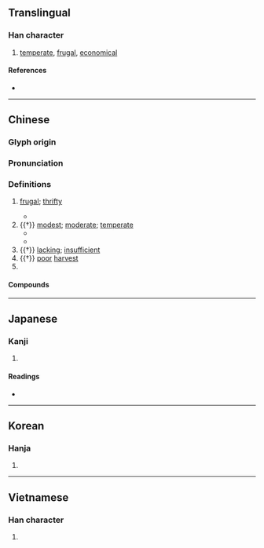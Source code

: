 {{also|俭}}
{{character info/new}}
==Translingual==
{{Han simplified forms|儉|倹|俭}}

===Han character===
{{Han char|rn=9|rad=人|as=13|sn=15|four=28286|canj=OOMO|ids=⿰亻僉}}

# [[temperate]], [[frugal]], [[economical]]

====References====
* {{Han ref|kx=0119.120|dkj=01190|dj=0252.110|hdz=10226.060|uh=5109|ud=20745|bh=BBFC|bd=48124}}

----

==Chinese==
{{zh-forms|s=俭}}

===Glyph origin===
{{Han etym}}

===Pronunciation===
{{zh-pron
|m=jiǎn
|c=gim6
|mn=qz:khiǎm/tw,xm,zz:khiām
|mn-t=kiam6/kiêm6/kiang6
|mn-t_note=kiam6 - Shantou and other places; kiêm6 - Chaozhou; kiang6 - Chenghai
|mc=y
|oc=y
|cat=a,pn
}}

===Definitions===
{{zh-hanzi}}

# [[frugal]]; [[thrifty]]
#: {{zh-x|節儉|frugal; thrifty; economical}}
#: {{zh-x|勤儉|hardworking and thrifty}}
#: {{zh-x|儉樸|thrifty and simple}}
#: {{zh-x|省{shěng}喫[吃]{chī}儉用|to save on food and daily expenses}}
#: {{zh-x|勤工儉學|part-time work and part-time study}}
#* {{zh-x|禮，與其 奢 也，寧{nìng} 儉；喪{sāng}，與其 易 也，寧{nìng} 戚。|In festive ceremonies, it is better to be '''sparing''' than extravagant. In the ceremonies of mourning, it is better that there be deep sorrow than a minute attention to observances.|ref=Analects}}
# {{†}} [[modest]]; [[moderate]]; [[temperate]]
#* {{zh-x|^夫子 溫、良、恭、儉、讓 以 得 之。|Our master is benign, upright, courteous, '''temperate''', and complaisant and thus he gets his information.|ref=Analects}}
#* {{zh-x|恭儉 而 好{hào}禮 者 宜 歌 ^小雅。|The courteous and '''self-restraining''', the lovers of the rules of propriety, should sing the Xiao Ya (Minor Odes of the Kingdom). (translation by {{w|James Legge}})|ref=Liji}}
# {{†}} [[lacking]]; [[insufficient]]
# {{†}} [[poor]] [[harvest]]
# {{surname|lang=zh}}

====Compounds====
{{zh-der|乞窮儉相|儉嗇|儉月|儉樸|儉省|儉約|儉素|儉腹|儉色|儉薄|儉觳|克儉克勤|克勤克儉|勤儉|崇節尚儉|恭儉|恭儉靜一|毌丘儉|水儉|田豫儉素|省儉|省喫儉用|禮奢寧儉|禮存寧儉|節儉|節儉力行|節儉躬行|自奉甚儉|裴行儉|躬行節儉}}

----

==Japanese==
{{ja-kanji forms|倹|儉}}

===Kanji===
{{ja-kanji|grade=|rs=人13|shin=倹}}

# {{defn|lang=ja|sort=人13}}

====Readings====
* {{ja-readings
|goon=げん
|kanon=けん
|kun=つま-し.い, つずま-やか<つづま-やか
}}

----

==Korean==

===Hanja===
{{ko-hanja|hangeul=검|rv=geom|mr=kŏm}}

# {{defn|lang=ko|sort=人13}}

----

==Vietnamese==

===Han character===
{{vi-hantu|[[kiệm]], [[cợm]], [[hiếm]], [[thiếu]]|rs=人13}}

# {{defn|lang=vi|sort=人13}}